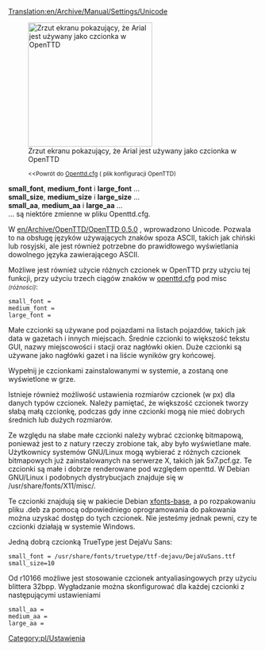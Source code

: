 [[Translation:en/Archive/Manual/Settings/Unicode]]


[[File:en/Arialunicode.png|thumb|right|250px|Zrzut ekranu pokazujący, że Arial jest używany jako czcionka w OpenTTD]]
:<small><<Powrót do [[pl/Archive/Manual/Settings/Openttd.cfg|Openttd.cfg]] ( plik konfiguracji OpenTTD)</small>

'''small_font''', '''medium_font''' i '''large_font''' ...<br/>
'''small_size''', '''medium_size''' i '''large_size''' ...<br/>
'''small_aa''', '''medium_aa''' i '''large_aa''' ...<br/>
... są niektóre zmienne w pliku Openttd.cfg.


W [[en/Archive/OpenTTD/OpenTTD 0.5.0]] , wprowadzono Unicode. Pozwala to na obsługę języków używających znaków spoza ASCII, takich jak chiński lub rosyjski, ale jest również potrzebne do prawidłowego wyświetlania dowolnego języka zawierającego ASCII.

Możliwe jest również użycie różnych czcionek w OpenTTD przy użyciu tej funkcji, przy użyciu trzech ciągów znaków w [[pl/Archive/Manual/Settings/Openttd.cfg|openttd.cfg]] pod misc <small>''(różności)''</small>:

<pre>small_font =
medium_font =
large_font =</pre>

Małe czcionki są używane pod pojazdami na listach pojazdów, takich jak data w gazetach i innych miejscach.
Średnie czcionki to większość tekstu GUI, nazwy miejscowości i stacji oraz nagłówki okien.
Duże czcionki są używane jako nagłówki gazet i na liście wyników gry końcowej.

Wypełnij je czcionkami zainstalowanymi w systemie, a zostaną one wyświetlone w grze.

Istnieje również możliwość ustawienia rozmiarów czcionek (w px) dla danych typów czcionek.
Należy pamiętać, że większość czcionek tworzy słabą małą czcionkę, podczas gdy inne czcionki mogą nie mieć dobrych średnich lub dużych rozmiarów.

Ze względu na słabe małe czcionki należy wybrać czcionkę bitmapową, ponieważ jest to z natury rzeczy zrobione tak, aby było wyświetlane małe. Użytkownicy systemów GNU/Linux mogą wybierać z różnych czcionek bitmapowych już zainstalowanych na serwerze X, takich jak 5x7.pcf.gz. Te czcionki są małe i dobrze renderowane pod względem openttd. W Debian GNU/Linux i podobnych dystrybucjach znajduje się w <nowiki>/usr/share/fonts/X11/misc/</nowiki>.

Te czcionki znajdują się w pakiecie Debian [http://packages.debian.org/etch/xfonts-base xfonts-base], a po rozpakowaniu pliku .deb za pomocą odpowiedniego oprogramowania do pakowania można uzyskać dostęp do tych czcionek. Nie jesteśmy jednak pewni, czy te czcionki działają w systemie Windows.

Jedną dobrą czcionką TrueType jest DejaVu Sans:
<pre>small_font = /usr/share/fonts/truetype/ttf-dejavu/DejaVuSans.ttf
small_size=10</pre>


Od r10166 możliwe jest stosowanie czcionek antyaliasingowych przy użyciu blittera 32bpp. Wygładzanie można skonfigurować dla każdej czcionki z następującymi ustawieniami

<pre>small_aa =
medium_aa =
large_aa =</pre>

<!--[[Category:Settings & Preferences]]-->[[Category:pl/Ustawienia]]
